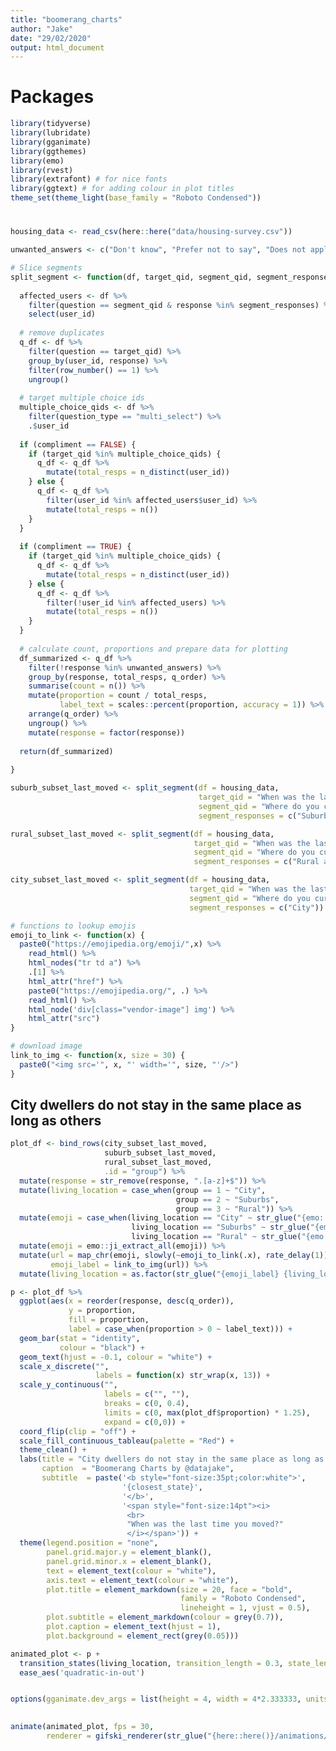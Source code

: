 ```yaml
---
title: "boomerang_charts"
author: "Jake"
date: "29/02/2020"
output: html_document
---
```


# Packages

```r
library(tidyverse)
library(lubridate)
library(gganimate)
library(ggthemes)
library(emo)
library(rvest)
library(extrafont) # for nice fonts
library(ggtext) # for adding colour in plot titles
theme_set(theme_light(base_family = "Roboto Condensed"))
```

# 

```r
housing_data <- read_csv(here::here("data/housing-survey.csv"))

unwanted_answers <- c("Don't know", "Prefer not to say", "Does not apply")
```

```r
# Slice segments
split_segment <- function(df, target_qid, segment_qid, segment_responses, compliment = FALSE){
  
  affected_users <- df %>% 
    filter(question == segment_qid & response %in% segment_responses) %>%
    select(user_id) 
  
  # remove duplicates
  q_df <- df %>% 
    filter(question == target_qid) %>%
    group_by(user_id, response) %>%
    filter(row_number() == 1) %>%
    ungroup() 
  
  # target multiple choice ids
  multiple_choice_qids <- df %>%
    filter(question_type == "multi_select") %>%
    .$user_id
  
  if (compliment == FALSE) {
    if (target_qid %in% multiple_choice_qids) {
      q_df <- q_df %>%
        mutate(total_resps = n_distinct(user_id))
    } else {
      q_df <- q_df %>%
        filter(user_id %in% affected_users$user_id) %>%
        mutate(total_resps = n())
    }
  } 
  
  if (compliment == TRUE) {
    if (target_qid %in% multiple_choice_qids) {
      q_df <- q_df %>%
        mutate(total_resps = n_distinct(user_id))
    } else {
      q_df <- q_df %>%
        filter(!user_id %in% affected_users) %>%
        mutate(total_resps = n())
    }
  } 
  
  # calculate count, proportions and prepare data for plotting
  df_summarized <- q_df %>% 
    filter(!response %in% unwanted_answers) %>%
    group_by(response, total_resps, q_order) %>%
    summarise(count = n()) %>% 
    mutate(proportion = count / total_resps,
           label_text = scales::percent(proportion, accuracy = 1)) %>% 
    arrange(q_order) %>% 
    ungroup() %>%
    mutate(response = factor(response))
  
  return(df_summarized)
  
}
```


```r
suburb_subset_last_moved <- split_segment(df = housing_data,
                                          target_qid = "When was the last time you moved?",
                                          segment_qid = "Where do you currently live?",
                                          segment_responses = c("Suburbs")) 

rural_subset_last_moved <- split_segment(df = housing_data,
                                         target_qid = "When was the last time you moved?",
                                         segment_qid = "Where do you currently live?",
                                         segment_responses = c("Rural area")) 

city_subset_last_moved <- split_segment(df = housing_data,
                                        target_qid = "When was the last time you moved?",
                                        segment_qid = "Where do you currently live?",
                                        segment_responses = c("City"))
```

```r
# functions to lookup emojis
emoji_to_link <- function(x) {
  paste0("https://emojipedia.org/emoji/",x) %>%
    read_html() %>%
    html_nodes("tr td a") %>%
    .[1] %>%
    html_attr("href") %>%
    paste0("https://emojipedia.org/", .) %>%
    read_html() %>%
    html_node('div[class="vendor-image"] img') %>%
    html_attr("src")
}

# download image
link_to_img <- function(x, size = 30) {
  paste0("<img src='", x, "' width='", size, "'/>")
}
```

## City dwellers do not stay in the same place as long as others

```r
plot_df <- bind_rows(city_subset_last_moved, 
                     suburb_subset_last_moved, 
                     rural_subset_last_moved,
                     .id = "group") %>%
  mutate(response = str_remove(response, ".[a-z]+$")) %>%
  mutate(living_location = case_when(group == 1 ~ "City",
                                     group == 2 ~ "Suburbs",
                                     group == 3 ~ "Rural")) %>%
  mutate(emoji = case_when(living_location == "City" ~ str_glue("{emo::ji('office building')}"),
                           living_location == "Suburbs" ~ str_glue("{emo::ji('house')}"),
                           living_location == "Rural" ~ str_glue("{emo::ji('tractor')}"))) %>%
  mutate(emoji = emo::ji_extract_all(emoji)) %>%
  mutate(url = map_chr(emoji, slowly(~emoji_to_link(.x), rate_delay(1))),
         emoji_label = link_to_img(url)) %>%
  mutate(living_location = as.factor(str_glue("{emoji_label} {living_location}")))
```


```r
p <- plot_df %>%
  ggplot(aes(x = reorder(response, desc(q_order)),
             y = proportion,
             fill = proportion,
             label = case_when(proportion > 0 ~ label_text))) +
  geom_bar(stat = "identity", 
           colour = "black") +
  geom_text(hjust = -0.1, colour = "white") +
  scale_x_discrete("", 
                   labels = function(x) str_wrap(x, 13)) +
  scale_y_continuous("", 
                     labels = c("", ""),
                     breaks = c(0, 0.4),
                     limits = c(0, max(plot_df$proportion) * 1.25),
                     expand = c(0,0)) + 
  coord_flip(clip = "off") +
  scale_fill_continuous_tableau(palette = "Red") +
  theme_clean() +
  labs(title = "City dwellers do not stay in the same place as long as others", 
       caption  = "Boomerang Charts by @datajake",
       subtitle  = paste('<b style="font-size:35pt;color:white">',
                         '{closest_state}',
                         '</b>',
                         '<span style="font-size:14pt"><i>
                          <br>
                          "When was the last time you moved?"
                          </i></span>')) +
  theme(legend.position = "none",
        panel.grid.major.y = element_blank(),
        panel.grid.minor.x = element_blank(),
        text = element_text(colour = "white"),
        axis.text = element_text(colour = "white"),
        plot.title = element_markdown(size = 20, face = "bold", 
                                      family = "Roboto Condensed",
                                      lineheight = 1, vjust = 0.5),
        plot.subtitle = element_markdown(colour = grey(0.7)),
        plot.caption = element_text(hjust = 1),
        plot.background = element_rect(grey(0.05)))

animated_plot <- p +
  transition_states(living_location, transition_length = 0.3, state_length = 0.2) +
  ease_aes('quadratic-in-out')


options(gganimate.dev_args = list(height = 4, width = 4*2.333333, units = 'in', type = "cairo", res = 144))
  

animate(animated_plot, fps = 30, 
        renderer = gifski_renderer(str_glue("{here::here()}/animations/residency_animation.gif")))
```
